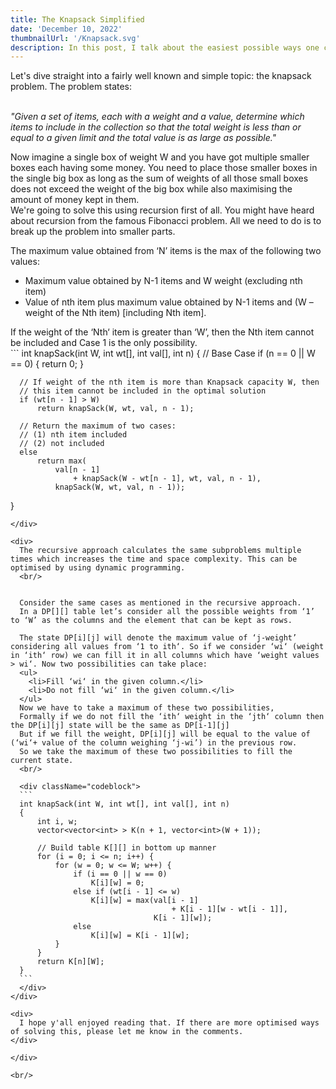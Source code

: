 ```yaml
---
title: The Knapsack Simplified
date: 'December 10, 2022'
thumbnailUrl: '/Knapsack.svg'
description: In this post, I talk about the easiest possible ways one can use to solve the knapsack problem
---
```


<div>
  Let's dive straight into a fairly well known and simple topic: the knapsack problem.
  The problem states:<br/><br/>

  <div className="announce">
  
  <i>"Given a set of items, each with a weight and a value, determine which items to include in the collection so that the total weight is less than or equal to a given limit and the total value is as large as possible."</i>
  
  </div>

  Now imagine a single box of weight W and you have got multiple smaller boxes each having some money. You need to place those smaller boxes in the single big box as long as the sum of weights of all those small boxes does not 
  exceed the weight of the big box while also maximising the amount of money kept in them.
  <br/>
  We're going to solve this using recursion first of all. You might have heard about recursion from the famous Fibonacci problem. All we need to do is to break up the problem into smaller parts.
  <div>
  
  The maximum value obtained from ‘N’ items is the max of the following two values:

  <ul>
    <li>Maximum value obtained by N-1 items and W weight (excluding nth item)</li>
    <li>Value of nth item plus maximum value obtained by N-1 items and (W – weight of the Nth item) [including Nth item].</li>
    
  </ul>
  If the weight of the ‘Nth‘ item is greater than ‘W’, then the Nth item cannot be included and Case 1 is the only possibility.
  <br/>
  </div>

  <div className="codeblock">
  ```
  int knapSack(int W, int wt[], int val[], int n)
  {     
      // Base Case
      if (n == 0 || W == 0) {
          return 0;
      }

      // If weight of the nth item is more than Knapsack capacity W, then
      // this item cannot be included in the optimal solution
      if (wt[n - 1] > W)
          return knapSack(W, wt, val, n - 1);

      // Return the maximum of two cases:
      // (1) nth item included
      // (2) not included
      else
          return max(
              val[n - 1]
                  + knapSack(W - wt[n - 1], wt, val, n - 1),
              knapSack(W, wt, val, n - 1));
  }
  ```
  </div>

  <div>
    The recursive approach calculates the same subproblems multiple times which increases the time and space complexity. This can be optimised by using dynamic programming.
    <br/>
    
    
    Consider the same cases as mentioned in the recursive approach.
    In a DP[][] table let’s consider all the possible weights from ‘1’ to ‘W’ as the columns and the element that can be kept as rows. 

    The state DP[i][j] will denote the maximum value of ‘j-weight’ considering all values from ‘1 to ith‘. So if we consider ‘wi‘ (weight in ‘ith‘ row) we can fill it in all columns which have ‘weight values > wi‘. Now two possibilities can take place: 
    <ul>
      <li>Fill ‘wi‘ in the given column.</li> 
      <li>Do not fill ‘wi‘ in the given column.</li> 
    </ul>
    Now we have to take a maximum of these two possibilities, 
    Formally if we do not fill the ‘ith‘ weight in the ‘jth‘ column then the DP[i][j] state will be the same as DP[i-1][j] 
    But if we fill the weight, DP[i][j] will be equal to the value of (‘wi‘+ value of the column weighing ‘j-wi’) in the previous row. 
    So we take the maximum of these two possibilities to fill the current state. 
    <br/>

    <div className="codeblock">
    ```
    int knapSack(int W, int wt[], int val[], int n)
    {
        int i, w;
        vector<vector<int> > K(n + 1, vector<int>(W + 1));

        // Build table K[][] in bottom up manner
        for (i = 0; i <= n; i++) {
            for (w = 0; w <= W; w++) {
                if (i == 0 || w == 0)
                    K[i][w] = 0;
                else if (wt[i - 1] <= w)
                    K[i][w] = max(val[i - 1]
                                      + K[i - 1][w - wt[i - 1]],
                                  K[i - 1][w]);
                else
                    K[i][w] = K[i - 1][w];
            }
        }
        return K[n][W];
    }
    ```
    </div>
  </div>

  <div>
    I hope y'all enjoyed reading that. If there are more optimised ways of solving this, please let me know in the comments.
  </div>

</div>

<br/>
